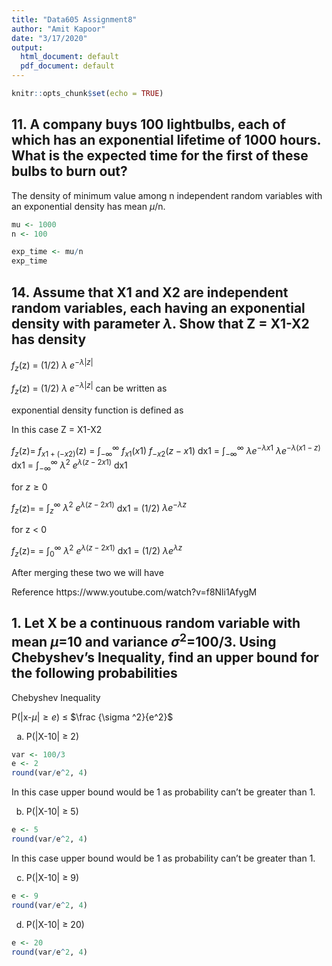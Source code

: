 ```yaml
---
title: "Data605 Assignment8"
author: "Amit Kapoor"
date: "3/17/2020"
output:
  html_document: default
  pdf_document: default
---
```


```r
knitr::opts_chunk$set(echo = TRUE)
```


## 11. A company buys 100 lightbulbs, each of which has an exponential lifetime of 1000 hours. What is the expected time for the first of these bulbs to burn out?

The density of minimum value among n independent random variables with an exponential density has mean $\mu$/n.


```r
mu <- 1000
n <- 100

exp_time <- mu/n 
exp_time
```



## 14. Assume that X1 and X2 are independent random variables, each having an exponential density with parameter $\lambda$. Show that Z = X1-X2 has density

$f_{z}$(z) = (1/2) $\lambda$ $e^{-\lambda |z|}$

$f_{z}$(z) = (1/2) $\lambda$ $e^{-\lambda |z|}$ can be written as 


\begin{equation}
  f_{z}(z)=\begin{cases}
    (1/2) \lambda e^{-\lambda z}, & \text{if $z \geq 0$}.\\
    (1/2) \lambda e^{\lambda z}, & \text{otherwise}.
  \end{cases}
\end{equation}

exponential density function is defined as 

\begin{equation}
  f(x)=\begin{cases}
    (1/2) \lambda e^{-\lambda x}, & \text{if $x \geq 0$}.\\
    0, & \text{otherwise}.
  \end{cases}
\end{equation}

In this case Z = X1-X2

$f_{z}$(z)= $f_{x1+(-x2)}$(z) 
          = $\int_{-\infty}^\infty$ $f_{x1}(x1)$ $f_{-x2}(z-x1)$ dx1
          = $\int_{-\infty}^\infty$ $\lambda e^{-\lambda x1}$ $\lambda e^{-\lambda (x1-z)}$ dx1
          = $\int_{-\infty}^\infty$ $\lambda^{2}$ $e^{\lambda (z-2x1)}$ dx1
          
for $z \geq 0$ 

$f_{z}$(z)= = $\int_{z}^\infty$ $\lambda^{2}$ $e^{\lambda (z-2x1)}$ dx1 = (1/2) $\lambda e^{-\lambda z}$
          
for z < 0 

$f_{z}$(z)= = $\int_{0}^\infty$ $\lambda^{2}$ $e^{\lambda (z-2x1)}$ dx1 = (1/2) $\lambda e^{\lambda z}$

After merging these two we will have 

\begin{equation}
  f_{z}(z)=\begin{cases}
    (1/2) \lambda e^{-\lambda z}, & \text{if $z \geq 0$}.\\
    (1/2) \lambda e^{\lambda z}, & \text{otherwise}.
  \end{cases}
\end{equation}



Reference https://www.youtube.com/watch?v=f8Nli1AfygM

## 1. Let X be a continuous random variable with mean $\mu$=10 and variance $\sigma^{2}$=100/3. Using Chebyshev’s Inequality, find an upper bound for the following probabilities


Chebyshev Inequality

P(|x-$\mu$|$\geq e$) $\leq$ $\frac {\sigma ^2}{e^2}$

(a) P(|X-10| $\geqslant$ 2)


```r
var <- 100/3
e <- 2
round(var/e^2, 4)
```

In this case upper bound would be 1 as probability can't be greater than 1.

(b) P(|X-10| $\geqslant$ 5)

```r
e <- 5
round(var/e^2, 4)
```

In this case upper bound would be 1 as probability can't be greater than 1.

(c) P(|X-10| $\geqslant$ 9)

```r
e <- 9
round(var/e^2, 4)
```

(d) P(|X-10| $\geqslant$ 20)

```r
e <- 20
round(var/e^2, 4)
```













